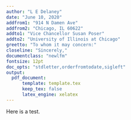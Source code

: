 ```yaml
---
author: "L E Delaney"
date: "June 10, 2020"
addfrom1: "914 N Damen Ave"
addfrom2: "Chicago, IL 60622"
addto1: "Vice Chancellor Susan Poser"
addto2: "University of Illinois at Chicago"
greetto: "To whom it may concern:"
closeline: "Sincerely,"
documentclass: "newlfm"
fontsize: 12pt
doc_opts: "stdletter,orderfromtodate,sigleft"
output:
  pdf_document:
      template: template.tex
      keep_tex: false 
      latex_engine: xelatex
---
```




Here is a test.